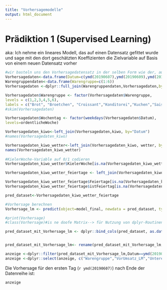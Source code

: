 ```yaml
---
title: "Vorhersagemodelle"
output: html_document
---
```


# Prädiktion 1 (Supervised Learning)

aka: Ich nehme ein lineares Modell, das auf einen Datensatz gefittet wurde und sage mit den dort geschätzten Koeffizienten die Zielvariable auf Basis von einem neuen Datensatz vorher

```r

#wir basteln uns den Vorhersagedatensatz in der selben Form wie der, auf dem das Modell gefittet wurde
Vorhersagedaten<-data.frame(Datum=c(ymd(20190607),ymd(20190609),ymd(20190109)))#hier für drei Tage
Warengruppendaten<-data.frame(Warengruppe=c(1:6))
Vorhersagedaten <-dplyr::full_join(Warengruppendaten,Vorhersagedaten,by = character())

Vorhersagedaten$Warengruppe <- factor(Vorhersagedaten$Warengruppe,
levels = c(1,2,3,4,5,6),
labels = c("Brot", "Broetchen", "Croissant","Konditorei","Kuchen","Saisonbrote"))
#skim(Vorhersagedaten)

Vorhersagedaten$Wochentag <- factor(weekdays(Vorhersagedaten$Datum),
levels=ordentlicheWoche)

Vorhersagedaten_kiwo<-left_join(Vorhersagedaten,kiwo, by="Datum")
#names(Vorhersagedaten_kiwo)

Vorhersagedaten_kiwo_wetter<-left_join(Vorhersagedaten_kiwo, wetter, by="Datum")
names(Vorhersagedaten_kiwo_wetter)
  
#KielerWoche-Variable auf 0/1 codieren
Vorhersagedaten_kiwo_wetter$KielerWoche[is.na(Vorhersagedaten_kiwo_wetter$KielerWoche)] <- 0

Vorhersagedaten_kiwo_wetter_feiertage <- left_join(Vorhersagedaten_kiwo_wetter, feiertage_neu, by="Datum")

Vorhersagedaten_kiwo_wetter_feiertage$Feiertage[is.na(Vorhersagedaten_kiwo_wetter_feiertage$Feiertage)] <- 0
Vorhersagedaten_kiwo_wetter_feiertage$istFeiertag[is.na(Vorhersagedaten_kiwo_wetter_feiertage$istFeiertag)] <- 0

pred_dataset<-Vorhersagedaten_kiwo_wetter_feiertage

#Vorhersage berechnen
Vorhersage_lm <- predict(object=model_final, newdata = pred_dataset, type = "response", interval = "confidence", na.action = na.exclude)

#print(Vorhersage)
#class(Vorhersage)#is ne doofe Matrix--> für Nutzung von dplyr-Routinen as.data.frame()

pred_dataset_mit_Vorhersage_lm <- dplyr::bind_cols(pred_dataset, as.data.frame(Vorhersage_lm)) #in dieser Datei sind "fit" die Umsatz-Prädiktionen für die jeweiligen Datenpunkte, lwr und upr sind die Grenzen der Konfidenzintervalle


pred_dataset_mit_Vorhersage_lm<- rename(pred_dataset_mit_Vorhersage_lm,VorUmsatz_LM = fit,UntereGrenzeKonfInt=lwr,ObereGrenzeKonfInt=upr)

anzeige <-dplyr::filter(pred_dataset_mit_Vorhersage_lm,Datum==ymd(20190607))
anzeige <-dplyr::select(anzeige, c("Warengruppe","VorUmsatz_LM","UntereGrenzeKonfInt","ObereGrenzeKonfInt"))


```


Die Vorhersage für den ersten Tag (`r ymd(20190607)`) nach Ende der Datenreihe ist:

```r
anzeige
```



